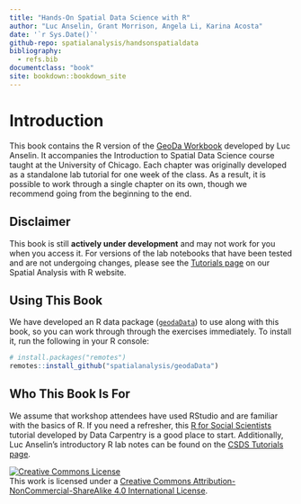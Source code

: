 ```yaml
---
title: "Hands-On Spatial Data Science with R"
author: "Luc Anselin, Grant Morrison, Angela Li, Karina Acosta"
date: '`r Sys.Date()`'
github-repo: spatialanalysis/handsonspatialdata
bibliography:
  - refs.bib
documentclass: "book"
site: bookdown::bookdown_site
---
```


# Introduction {-}

This book contains the R version of the [GeoDa Workbook](https://geodacenter.github.io/documentation.html) developed by Luc Anselin. It accompanies the Introduction to Spatial Data Science 
course taught at the University of Chicago. Each chapter was originally developed
as a standalone lab tutorial for one week of the class. As a result, it is possible
to work through a single chapter on its own, though we recommend going from the 
beginning to the end.

## Disclaimer {-}

This book is still **actively under development** and may not work for you when you access it. For versions of the lab notebooks that have been tested and are not undergoing changes, please see the [Tutorials page](https://spatialanalysis.github.io/tutorials/) on our Spatial Analysis with R website.

## Using This Book {-}

We have developed an R data package ([`geodaData`](https://github.com/spatialanalysis/geodaData)) 
to use along with this book, so you can work through through the exercises 
immediately. To install it, run the following in your R console:

```r
# install.packages("remotes")
remotes::install_github("spatialanalysis/geodaData")
```

## Who This Book Is For {-}

We assume that workshop attendees have used RStudio and are familiar with the basics of R.
If you need a refresher, this [R for Social Scientists](https://datacarpentry.org/r-socialsci/) tutorial developed by Data Carpentry is a good place to start. Additionally, Luc Anselin's introductory R lab notes can be found on the [CSDS Tutorials page](https://spatialanalysis.github.io/tutorials).




<a rel="license" href="http://creativecommons.org/licenses/by-nc-sa/4.0/"><img alt="Creative Commons License" style="border-width:0" src="https://i.creativecommons.org/l/by-nc-sa/4.0/88x31.png" /></a><br />This work is licensed under a <a rel="license" href="http://creativecommons.org/licenses/by-nc-sa/4.0/">Creative Commons Attribution-NonCommercial-ShareAlike 4.0 International License</a>.
